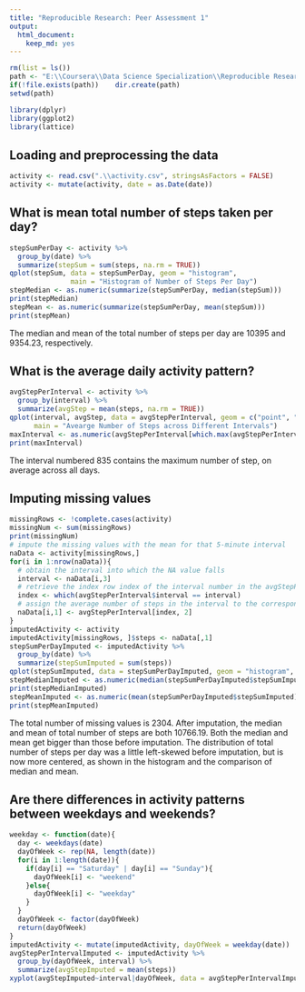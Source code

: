 ```yaml
---
title: "Reproducible Research: Peer Assessment 1"
output: 
  html_document:
    keep_md: yes
---
```


```r
rm(list = ls())
path <- "E:\\Coursera\\Data Science Specialization\\Reproducible Research\\Project 1\\RepData_PeerAssessment1"
if(!file.exists(path))    dir.create(path)
setwd(path)

library(dplyr)
library(ggplot2)
library(lattice)
```

## Loading and preprocessing the data
```r
activity <- read.csv(".\\activity.csv", stringsAsFactors = FALSE)
activity <- mutate(activity, date = as.Date(date))
```

## What is mean total number of steps taken per day?
```r
stepSumPerDay <- activity %>%
  group_by(date) %>%
  summarize(stepSum = sum(steps, na.rm = TRUE))
qplot(stepSum, data = stepSumPerDay, geom = "histogram", 
               main = "Histogram of Number of Steps Per Day")
stepMedian <- as.numeric(summarize(stepSumPerDay, median(stepSum)))
print(stepMedian)
stepMean <- as.numeric(summarize(stepSumPerDay, mean(stepSum)))
print(stepMean)
```
The median and mean of the total number of steps per day are 10395 and 9354.23, respectively.

## What is the average daily activity pattern?
```r
avgStepPerInterval <- activity %>%
  group_by(interval) %>%
  summarize(avgStep = mean(steps, na.rm = TRUE))
qplot(interval, avgStep, data = avgStepPerInterval, geom = c("point", "line"), 
      main = "Avearge Number of Steps across Different Intervals")
maxInterval <- as.numeric(avgStepPerInterval[which.max(avgStepPerInterval$avgStep),1])
print(maxInterval)
```
The interval numbered 835 contains the maximum number of step, on average across all days.

## Imputing missing values
```r
missingRows <- !complete.cases(activity)
missingNum <- sum(missingRows)
print(missingNum)
# impute the missing values with the mean for that 5-minute interval
naData <- activity[missingRows,]
for(i in 1:nrow(naData)){
  # obtain the interval into which the NA value falls
  interval <- naData[i,3]
  # retrieve the index row index of the interval number in the avgStepPerInterval
  index <- which(avgStepPerInterval$interval == interval)
  # assign the average number of steps in the interval to the corresponding entry with NA values
  naData[i,1] <- avgStepPerInterval[index, 2]
}
imputedActivity <- activity
imputedActivity[missingRows, ]$steps <- naData[,1]
stepSumPerDayImputed <- imputedActivity %>%
  group_by(date) %>%
  summarize(stepSumImputed = sum(steps))
qplot(stepSumImputed, data = stepSumPerDayImputed, geom = "histogram", main = "Histogram of Imputed Number of Steps Per Day")
stepMedianImputed <- as.numeric(median(stepSumPerDayImputed$stepSumImputed))
print(stepMedianImputed)
stepMeanImputed <- as.numeric(mean(stepSumPerDayImputed$stepSumImputed))
print(stepMeanImputed)
```
The total number of missing values is 2304. After imputation, the median and mean of total number of steps are both 10766.19. Both the median and mean get bigger than those before imputation. The distribution of total number of steps per day was a little left-skewed before imputation, but is now more centered, as shown in the histogram and the comparison of median and mean.

## Are there differences in activity patterns between weekdays and weekends?
```r
weekday <- function(date){
  day <- weekdays(date)
  dayOfWeek <- rep(NA, length(date))
  for(i in 1:length(date)){
    if(day[i] == "Saturday" | day[i] == "Sunday"){
      dayOfWeek[i] <- "weekend"
    }else{
      dayOfWeek[i] <- "weekday"
    }
  }
  dayOfWeek <- factor(dayOfWeek)
  return(dayOfWeek)
}
imputedActivity <- mutate(imputedActivity, dayOfWeek = weekday(date))
avgStepPerIntervalImputed <- imputedActivity %>%
  group_by(dayOfWeek, interval) %>%
  summarize(avgStepImputed = mean(steps))
xyplot(avgStepImputed~interval|dayOfWeek, data = avgStepPerIntervalImputed, type = "l", xlab = "Interval", ylab = "Number of Steps", main = "Average Number of Steps with Imputation", layout = c(1,2))
```
